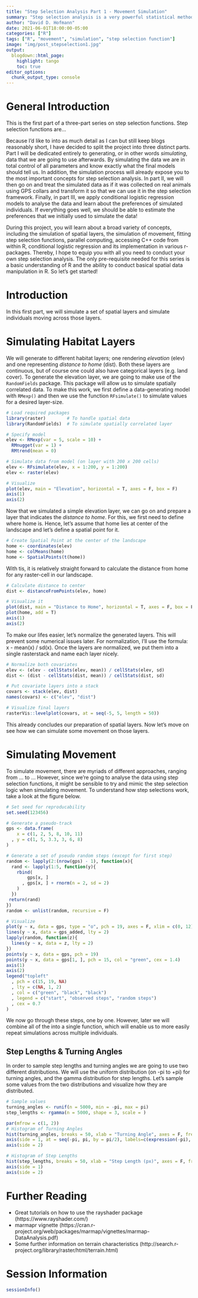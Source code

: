 ```yaml
---
title: "Step Selection Analysis Part 1 - Movement Simulation"
summary: "Step selection analysis is a very powerful statistical method that allows to investigate habitat and movement preferences of animals using GPS data. In this first part, we are going to simulate animal movement, also using the step selection framework. We will later analyse this data in part 2 and 3."
author: "David D. Hofmann"
date: 2021-06-01T18:00:00-05:00
categories: ["R"]
tags: ["R", "movement", "simulation", "step selection function"]
image: "img/post_stepselection1.jpg"
output:
  blogdown::html_page:
    highlight: tango
    toc: true
editor_options:
  chunk_output_type: console
---
```


# General Introduction
This is the first part of a three-part series on step selection functions. Step
selection functions are...

Because I'd like to into as much detail as I can but still keep blogs reasonably
short, I have decided to split the project into three distinct parts. Part I
will be dedicated entirely to generating, or in other words *simulating*, data
that we are going to use afterwards. By simulating the data we are in total
control of all parameters and know exactly what the final models should tell us.
In addition, the simulation process will already expose you to the most
important concepts for step selection analysis. In part II, we will then go on
and treat the simulated data as if it was collected on real animals using GPS
collars and transform it so that we can use it in the step selection framework.
Finally, in part III, we apply conditional logistic regression models to analyse
the data and learn about the preferences of simulated individuals. If everything
goes well, we should be able to estimate the preferences that we initially used
to simulate the data!

During this project, you will learn about a broad variety of concepts, including
the simulation of spatial layers, the simulation of movement, fitting step
selection functions, parallel computing, accessing C++ code from within R,
conditional logistic regression and its implementation in various r-packages.
Thereby, I hope to equip you with all you need to conduct your own step
selection analysis. The only pre-requisite needed for this series is a basic
understanding of R and the ability to conduct basical spatial data manipulation
in R. So let's get started!

# Introduction
In this first part, we will simulate a set of spatial layers and simulate
individuals moving across those layers.

# Simulating Habitat Layers
We will generate to different habitat layers; one rendering *elevation* (elev)
and one representing *distance to home* (dist). Both these layers are
continuous, but of course one could also have categorical layers (e.g. land
cover). To generate the elevation layer, we are going to make use of the
`RandomFields` package. This package will allow us to simulate spatially
correlated data. To make this work, we first define a data-generating model with
`RMexp()` and then we use the function `RFsimulate()` to simulate values for a
desired layer-size.

```r
# Load required packages
library(raster)        # To handle spatial data
library(RandomFields)  # To simulate spatially correlated layer

# Specify model
elev <- RMexp(var = 5, scale = 10) +
  RMnugget(var = 1) +
  RMtrend(mean = 0)

# Simulate data from model (on layer with 200 x 200 cells)
elev <- RFsimulate(elev, x = 1:200, y = 1:200)
elev <- raster(elev)

# Visualize
plot(elev, main = "Elevation", horizontal = T, axes = F, box = F)
axis(1)
axis(2)

```

Now that we simulated a simple elevation layer, we can go on and prepare a layer
that indicates the *distance to home*. For this, we first need to define where
home is. Hence, let's assume that home lies at center of the landscape and let's
define a spatial point for it.

```r
# Create Spatial Point at the center of the landscape
home <- coordinates(elev)
home <- colMeans(home)
home <- SpatialPoints(t(home))

```

With tis, it is relatively straight forward to calculate the distance from home
for any raster-cell in our landscape.

```r
# Calculate distance to center
dist <- distanceFromPoints(elev, home)

# Visualize it
plot(dist, main = "Distance to Home", horizontal = T, axes = F, box = F)
plot(home, add = T)
axis(1)
axis(2)
```

To make our lifes easier, let's normalize the generated layers. This will
prevent some numerical issues later. For normalization, I'll use the formula: x
- mean(x) / sd(x). Once the layers are normalized, we put them into a single
rasterstack and name each layer nicely.

```r
# Normalize both covariates
elev <- (elev - cellStats(elev, mean)) / cellStats(elev, sd)
dist <- (dist - cellStats(dist, mean)) / cellStats(dist, sd)

# Put covariate layers into a stack
covars <- stack(elev, dist)
names(covars) <- c("elev", "dist")

# Visualize final layers
rasterVis::levelplot(covars, at = seq(-5, 5, length = 50))
```

This already concludes our preparation of spatial layers. Now let's move on see
how we can simulate some movement on those layers.

# Simulating Movement
To simulate movement, there are myriads of different approaches, ranging from
... to ... However, since we're going to analyse the data using step selection
functions, it might be sensible to try and mimic the step selection logic when
simulating movement. To understand how step selections work, take a look at the
figure below.

```r
# Set seed for reproducability
set.seed(123456)

# Generate a pseudo-track
gps <- data.frame(
    x = c(1, 2, 5, 8, 10, 11)
  , y = c(1, 5, 3.3, 3, 6, 8)
)

# Generate a set of pseudo random steps (except for first step)
random <- lapply(2:(nrow(gps) - 1), function(x){
  rand <- lapply(1:5, function(y){
    rbind(
        gps[x, ]
      , gps[x, ] + rnorm(n = 2, sd = 2)
    )
  })
 return(rand)
})
random <- unlist(random, recursive = F)

# Visualize
plot(y ~ x, data = gps, type = "o", pch = 19, axes = F, xlim = c(0, 12), ylim = c(0, 12))
lines(y ~ x, data = gps_added, lty = 2)
lapply(random, function(z){
  lines(y ~ x, data = z, lty = 2)
})
points(y ~ x, data = gps, pch = 19)
points(y ~ x, data = gps[1, ], pch = 15, col = "green", cex = 1.4)
axis(1)
axis(2)
legend("topleft"
  , pch = c(15, 19, NA)
  , lty = c(NA, 1, 2)
  , col = c("green", "black", "black")
  , legend = c("start", "observed steps", "random steps")
  , cex = 0.7
)

```


We now go through these steps, one by one. However, later we will combine all of
the into a single function, which will enable us to more easily repeat
simulations across multiple individuals.

## Step Lengths & Turning Angles
In order to sample step lengths and turning angles we are going to use two
different distributions. We will use the uniform distribution (on -pi to +pi)
for turning angles, and the gamma distribution for step lengths. Let's sample
some values from the two distributions and visualize how they are distributed.

```r
# Sample values
turning_angles <- runif(n = 5000, min = -pi, max = pi)
step_lengths <- rgamma(n = 5000, shape = 3, scale = )

par(mfrow = c(1, 2))
# Histogram of Turning Angles
hist(turning_angles, breaks = 50, xlab = "Turning Angle", axes = F, freq = F, col = "cornflowerblue", main = "Turning Angles")
axis(side = 1, at = seq(-pi, pi, by = pi/2), labels=c(expression(-pi), expression(-pi/2), "0", expression(pi/2), expression(pi)))
axis(side = 2)

# Histogram of Step Lengths
hist(step_lengths, breaks = 50, xlab = "Step Length (px)", axes = F, freq = F, col = "cornflowerblue", main = "Step Lengths")
axis(side = 1)
axis(side = 2)

```

# Further Reading
* Great tutorials on how to use the rayshader package (https://www.rayshader.com/)
* marmapr vignette (https://cran.r-project.org/web/packages/marmap/vignettes/marmap-DataAnalysis.pdf)
* Some further information on terrain characteristics (http://search.r-project.org/library/raster/html/terrain.html)

# Session Information
```r
sessionInfo()
```

